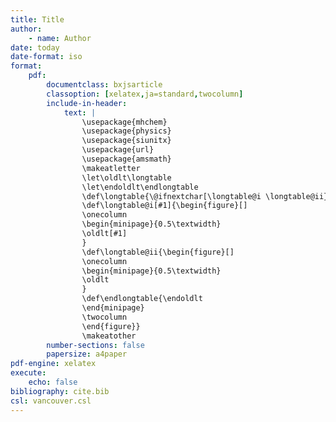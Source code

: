 ```yaml
---
title: Title
author: 
    - name: Author
date: today
date-format: iso
format:
    pdf:
        documentclass: bxjsarticle
        classoption: [xelatex,ja=standard,twocolumn]
        include-in-header:
            text: |
                \usepackage{mhchem}
                \usepackage{physics}
                \usepackage{siunitx}
                \usepackage{url}
                \usepackage{amsmath}
                \makeatletter
                \let\oldlt\longtable
                \let\endoldlt\endlongtable
                \def\longtable{\@ifnextchar[\longtable@i \longtable@ii}
                \def\longtable@i[#1]{\begin{figure}[]
                \onecolumn
                \begin{minipage}{0.5\textwidth}
                \oldlt[#1]
                }
                \def\longtable@ii{\begin{figure}[]
                \onecolumn
                \begin{minipage}{0.5\textwidth}
                \oldlt
                }
                \def\endlongtable{\endoldlt
                \end{minipage}
                \twocolumn
                \end{figure}}
                \makeatother
        number-sections: false
        papersize: a4paper
pdf-engine: xelatex
execute:
    echo: false
bibliography: cite.bib
csl: vancouver.csl
---
```


